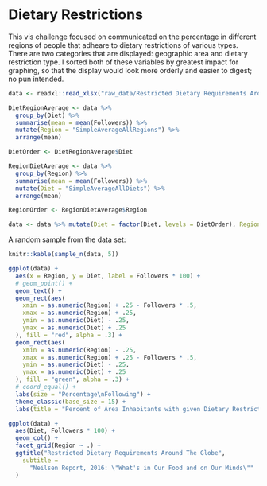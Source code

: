 # Dietary Restrictions

This vis challenge focused on communicated on the percentage in different regions of people that adheare to dietary restrictions of various types.  There are two categories that are displayed: geographic area and dietary restriction type.  I sorted both of these variables by greatest impact for graphing, so that the display would look more orderly and easier to digest; no pun intended.  

```r
data <- readxl::read_xlsx("raw_data/Restricted Dietary Requirements Around The Globe.xlsx")

DietRegionAverage <- data %>%
  group_by(Diet) %>%
  summarise(mean = mean(Followers)) %>%
  mutate(Region = "SimpleAverageAllRegions") %>%
  arrange(mean)

DietOrder <- DietRegionAverage$Diet

RegionDietAverage <- data %>%
  group_by(Region) %>%
  summarise(mean = mean(Followers)) %>%
  mutate(Diet = "SimpleAverageAllDiets") %>%
  arrange(mean)

RegionOrder <- RegionDietAverage$Region

data <- data %>% mutate(Diet = factor(Diet, levels = DietOrder), Region = factor(Region, levels = RegionOrder))
```


A random sample from the data set: 
```r
knitr::kable(sample_n(data, 5))
```


```r
ggplot(data) +
  aes(x = Region, y = Diet, label = Followers * 100) +
  # geom_point() +
  geom_text() +
  geom_rect(aes(
    xmin = as.numeric(Region) + .25 - Followers * .5,
    xmax = as.numeric(Region) + .25,
    ymin = as.numeric(Diet) - .25,
    ymax = as.numeric(Diet) + .25
  ), fill = "red", alpha = .3) +
  geom_rect(aes(
    xmin = as.numeric(Region) - .25,
    xmax = as.numeric(Region) + .25 - Followers * .5,
    ymin = as.numeric(Diet) - .25,
    ymax = as.numeric(Diet) + .25
  ), fill = "green", alpha = .3) +
  # coord_equal() +
  labs(size = "Percentage\nFollowing") +
  theme_classic(base_size = 15) +
  labs(title = "Percent of Area Inhabitants with given Dietary Restriction")
```

```r

ggplot(data) +
  aes(Diet, Followers * 100) +
  geom_col() +
  facet_grid(Region ~ .) +
  ggtitle("Restricted Dietary Requirements Around The Globe",
    subtitle =
      "Neilsen Report, 2016: \"What's in Our Food and on Our Minds\""
  )
```

